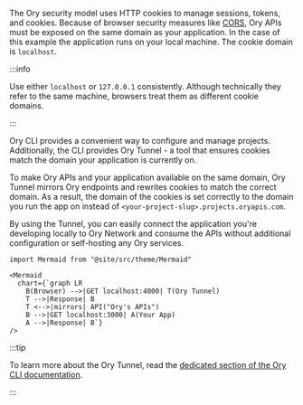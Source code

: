 The Ory security model uses HTTP cookies to manage sessions, tokens, and cookies. Because of browser security measures like
[CORS](https://developer.mozilla.org/en-US/docs/Web/HTTP/CORS), Ory APIs must be exposed on the same domain as your application.
In the case of this example the application runs on your local machine. The cookie domain is `localhost`.

:::info

Use either `localhost` or `127.0.0.1` consistently. Although technically they refer to the same machine, browsers treat them as
different cookie domains.

:::

Ory CLI provides a convenient way to configure and manage projects. Additionally, the CLI provides Ory Tunnel - a tool that
ensures cookies match the domain your application is currently on.

To make Ory APIs and your application available on the same domain, Ory Tunnel mirrors Ory endpoints and rewrites cookies to match
the correct domain. As a result, the domain of the cookies is set correctly to the domain you run the app on instead of
`<your-project-slug>.projects.oryapis.com`.

By using the Tunnel, you can easily connect the application you're developing locally to Ory Network and consume the APIs without
additional configuration or self-hosting any Ory services.

```mdx-code-block
import Mermaid from "@site/src/theme/Mermaid"

<Mermaid
  chart={`graph LR
    B(Browser) -->|GET localhost:4000| T(Ory Tunnel)
    T -->|Response| B
    T <-->|mirrors| API("Ory's APIs")
    B -->|GET localhost:3000| A(Your App)
    A -->|Response| B`}
/>
```

:::tip

To learn more about the Ory Tunnel, read the [dedicated section of the Ory CLI documentation](../../guides/cli/proxy-and-tunnel).

:::

